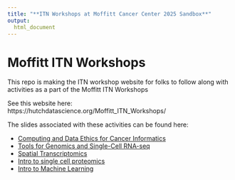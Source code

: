 ```yaml
---
title: "**ITN Workshops at Moffitt Cancer Center 2025 Sandbox**"
output:
  html_document
---
```


# Moffitt ITN Workshops

This repo is making the ITN workshop website for folks to follow along with activities as a part of the Moffitt ITN Workshops

See this website here: https://hutchdatascience.org/Moffitt_ITN_Workshops/

The slides associated with these activities can be found here:

- [Computing and Data Ethics for Cancer Informatics]()
- [Tools for Genomics and Single-Cell RNA-seq]()
- [Spatial Transcriptomics](https://docs.google.com/presentation/d/1WABxPIA6J3wsi04pC3ZRmV8CRZA-V53awteBq0-U4Pg/edit#slide=id.p1)
- [Intro to single cell proteomics](https://docs.google.com/presentation/d/1lUcVOYB8T0Ex5j6y6LX6nt4rjvVaI8Q23v870vgOKX8/edit#slide=id.g2d6987c4406_0_0)
- [Intro to Machine Learning](https://docs.google.com/presentation/d/1p6vO1RahBUAu3_lAKL0my5NTIHfv8F9rj4vVXYn7oHA/edit#slide=id.g2a47e840a8b_0_0)
